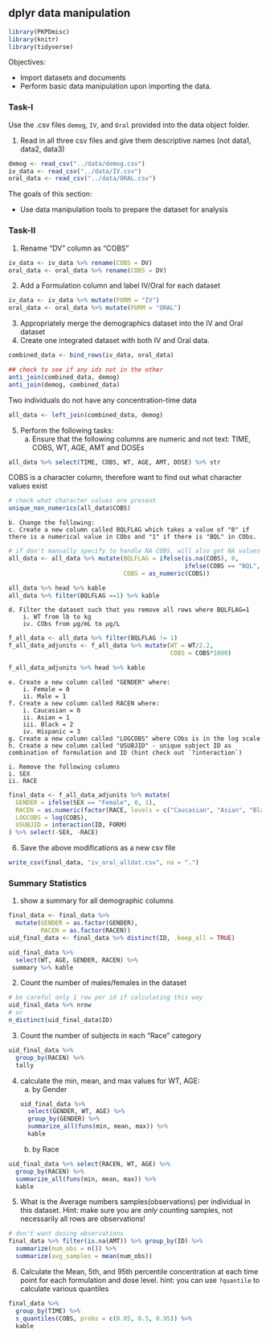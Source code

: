 ## dplyr data manipulation


```r
library(PKPDmisc)
library(knitr)
library(tidyverse)
```

Objectives:

* Import datasets and documents
* Perform basic data manipulation upon importing the data.

### Task-I

Use the .csv files `demog`, `IV`, and `Oral` provided into the data object folder. 

1. Read in all three csv files  and give them descriptive names (not data1, data2, data3)

```r
demog <- read_csv("../data/demog.csv")
iv_data <- read_csv("../data/IV.csv")
oral_data <- read_csv("../data/ORAL.csv")
```

The goals of this section:

* Use data manipulation tools to prepare the dataset for analysis

### Task-II
1.  Rename "DV" column as "COBS"

```r
iv_data <- iv_data %>% rename(COBS = DV)
oral_data <- oral_data %>% rename(COBS = DV)
```

2. Add a Formulation column and label IV/Oral for each dataset

```r
iv_data <- iv_data %>% mutate(FORM = "IV")
oral_data <- oral_data %>% mutate(FORM = "ORAL")
```

3. Appropriately merge the demographics dataset into the IV and Oral dataset
4. Create one integrated dataset with both IV and Oral data.

```r
combined_data <- bind_rows(iv_data, oral_data)

## check to see if any ids not in the other
anti_join(combined_data, demog)
anti_join(demog, combined_data)
```

Two individuals do not have any concentration-time data

```r
all_data <- left_join(combined_data, demog)
```


5. Perform the following tasks:
    a. Ensure that the following columns are numeric and not text: TIME, COBS, WT, AGE, AMT and DOSEs

```r
all_data %>% select(TIME, COBS, WT, AGE, AMT, DOSE) %>% str
```

COBS is a character column, therefore want to find out what character values exist

```r
# check what character values are present
unique_non_numerics(all_data$COBS)
```

    b. Change the following:
    c. Create a new column called BQLFLAG which takes a value of "0" if there is a numerical value in CObs and "1" if there is "BQL" in CObs.
    
```r
# if don't manually specify to handle NA COBS, will also get NA values for BQLFLAG
all_data <- all_data %>% mutate(BQLFLAG = ifelse(is.na(COBS), 0, 
                                                 ifelse(COBS == "BQL", 1, 0)),
                                COBS = as_numeric(COBS))
```

```r
all_data %>% head %>% kable
all_data %>% filter(BQLFLAG ==1) %>% kable
```

    d. Filter the dataset such that you remove all rows where BQLFLAG=1
        i. WT from lb to kg 
        iv. CObs from μg/mL to μg/L

```r
f_all_data <- all_data %>% filter(BQLFLAG != 1)
f_all_data_adjunits <- f_all_data %>% mutate(WT = WT/2.2,
                                             COBS = COBS*1000)
```

```r
f_all_data_adjunits %>% head %>% kable
```

    e. Create a new column called "GENDER" where:
        i. Female = 0
        ii. Male = 1 
    f. Create a new column called RACEN where:
        i. Caucasian = 0
        ii. Asian = 1
        iii. Black = 2
        iv. Hispanic = 3
    g. Create a new column called "LOGCOBS" where CObs is in the log scale
    h. Create a new column called "USUBJID" - unique subject ID as combination of formulation and ID (hint check out `?interaction`)
    
    i. Remove the following columns
    i. SEX
    ii. RACE

```r
final_data <- f_all_data_adjunits %>% mutate(
  GENDER = ifelse(SEX == "Female", 0, 1),
  RACEN = as.numeric(factor(RACE, levels = c("Caucasian", "Asian", "Black", "Hispanic"))),
  LOGCOBS = log(COBS),
  USUBJID = interaction(ID, FORM)
) %>% select(-SEX, -RACE)
```


6. Save the above modifications as a new csv file

```r
write_csv(final_data, "iv_oral_alldat.csv", na = ".")
```

### Summary Statistics

1. show a summary for all demographic columns

```r
final_data <- final_data %>% 
  mutate(GENDER = as.factor(GENDER),
         RACEN = as.factor(RACEN))
uid_final_data <- final_data %>% distinct(ID, .keep_all = TRUE)

uid_final_data %>% 
  select(WT, AGE, GENDER, RACEN) %>%
 summary %>% kable
```


2. Count the number of males/females in the dataset
```r
# be careful only 1 row per id if calculating this way
uid_final_data %>% nrow
# or
n_distinct(uid_final_data$ID)
```


3. Count the number of subjects in each "Race" category

```r
uid_final_data %>%  
  group_by(RACEN) %>% 
  tally
```

4. calculate the min, mean, and max values for WT, AGE:
    a. by Gender
```r
uid_final_data %>% 
  select(GENDER, WT, AGE) %>%
  group_by(GENDER) %>% 
  summarize_all(funs(min, mean, max)) %>% 
  kable
```

    b. by Race
    
```r
uid_final_data %>% select(RACEN, WT, AGE) %>%
  group_by(RACEN) %>% 
  summarize_all(funs(min, mean, max)) %>% 
  kable
```

5. What is the Average numbers samples(observations) per individual in this dataset. Hint: make sure you are *only* counting samples, not necessarily all rows are observations!

```r
# don't want dosing observations
final_data %>% filter(is.na(AMT)) %>% group_by(ID) %>% 
  summarize(num_obs = n()) %>%
  summarize(avg_samples = mean(num_obs))
```


6. Calculate the Mean, 5th, and 95th percentile concentration at each time point for each formulation and dose level. hint: you can use `?quantile` to calculate various quantiles

```r
final_data %>%
  group_by(TIME) %>% 
  s_quantiles(COBS, probs = c(0.05, 0.5, 0.95)) %>% 
  kable
```


